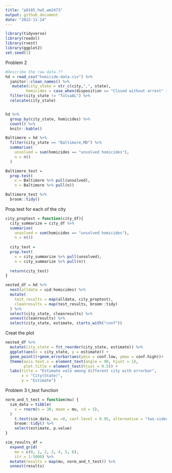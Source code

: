 ```yaml
---
title: "p8105_hw5_wm2473"
output: github_document
date: "2022-11-14"
---
```


```r
library(tidyverse)
library(readxl)
library(rvest)
library(ggplot2)
set.seed(1)

```

Problem 2
```r
#Describe the raw data.?? 
hd = read_csv("homicide-data.csv") %>% 
  janitor::clean_names() %>% 
   mutate(city_state = str_c(city,",", state), 
         homicides = case_when(disposition == "Closed without arrest" ~ "unsolved homicides", disposition == "Open/No arrest" ~ "unsolved homicides", disposition == "Closed by arrest" ~ "solved homicides")) %>%
  filter(city_state != "TulsaAL") %>% 
  relocate(city_state)


hd %>% 
  group_by(city_state, homicides) %>% 
  count() %>% 
  knitr::kable()
```


```r
Baltimore = hd %>%
  filter(city_state == "Baltimore,MD") %>%  
  summarise(
    unsolved = sum(homicides == "unsolved homicides"),
    n = n()
  )

Baltimore_test = 
  prop.test(
    x = Baltimore %>% pull(unsolved),
    n = Baltimore %>% pull(n))

Baltimore_test %>% 
  broom::tidy() 
```

Prop.test for each of the city
```r
city_proptest = function(city_df){
  city_summarize = city_df %>%
  summarise(
    unsolved = sum(homicides == "unsolved homicides"),
    n = n())
  
  city_test = 
  prop.test(
    x = city_summarize %>% pull(unsolved),
    n = city_summarize %>% pull(n))
  
  return(city_test)
}
```

```r
nested_df = hd %>%
  nest(alldata = uid:homicides) %>% 
  mutate(
    test_results = map(alldata, city_proptest),
    cleanresults = map(test_results, broom::tidy)
  ) %>% 
  select(city_state, cleanresults) %>% 
  unnest(cleanresults) %>% 
  select(city_state, estimate, starts_with("conf"))
```
Creat the plot
```r
nested_df %>% 
  mutate(city_state = fct_reorder(city_state, estimate)) %>%
  ggplot(aes(x = city_state, y = estimate)) +
  geom_point()+geom_errorbar(aes(ymin = conf.low, ymax = conf.high))+
  theme(axis.text.x = element_text(angle = 90, hjust = 1), 
        plot.title = element_text(hjust = 0.5)) +
  labs(title = "Estimate vale among different city with errorbar",
       x = "City(State)",
       y = "Estimate") 
```

Problem 3
t_test function
```r
norm_and_t_test = function(mu) {
  sim_data = tibble(
    x = rnorm(n = 30, mean = mu, sd = 5),
  )  
    t.test(sim_data, mu =0, conf.level = 0.95, alternative = "two.sided") %>%
    broom::tidy() %>% 
    select(estimate, p.value)
}

sim_results_df = 
  expand_grid(
    mu = c(0, 1, 2, 3, 4, 5, 6),
    itr = 1:5000) %>% 
  mutate(results = map(mu, norm_and_t_test)) %>% 
  unnest(results)
```

